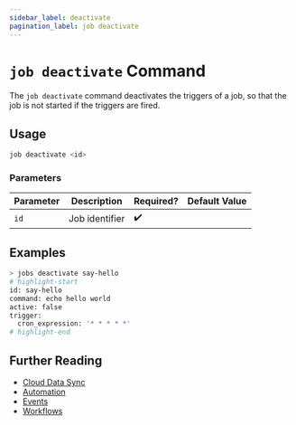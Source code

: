 ```yaml
---
sidebar_label: deactivate
pagination_label: job deactivate
---
```


# `job deactivate` Command

The `job deactivate` command deactivates the triggers of a job, so that the job is not started if the triggers are fired.

## Usage

```bash
job deactivate <id>
```

### Parameters

| Parameter | Description    | Required? | Default Value |
| --------- | -------------- | --------- | ------------- |
| `id`      | Job identifier | ✔️        |               |

## Examples

```bash
> jobs deactivate say-hello
# highlight-start
​id: say-hello
​command: echo hello world
​active: false
​trigger:
​  cron_expression: '* * * * *'
# highlight-end
```

## Further Reading

- [Cloud Data Sync](../../../concepts/cloud-data-sync/index.mdx)
- [Automation](../../../concepts/automation/index.mdx)
- [Events](../../events/index.mdx)
- [Workflows](../../workflows/index.mdx)
